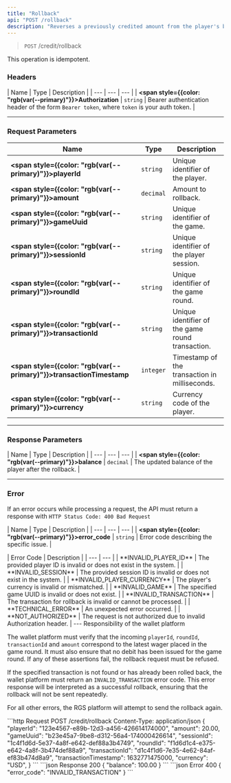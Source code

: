 ```yaml
---
title: "Rollback"
api: "POST /rollback"
description: "Reverses a previously credited amount from the player's balance."
---
```


>`POST` /credit/rollback

<Note>This operation is idempotent.</Note>

### Headers

| Name | Type | Description |
        | --- | --- | --- |
| **<span style={{color: "rgb(var(--primary)"}}>Authorization</span>** | `string` | Bearer authentication header of the form `Bearer token`, where `token` is your auth token. |

---

### Request Parameters

| Name | Type | Description |
| --- | --- | --- |
| **<span style={{color: "rgb(var(--primary)"}}>playerId</span>** | `string` | Unique identifier of the player. |
| **<span style={{color: "rgb(var(--primary)"}}>amount</span>** | `decimal` | Amount to rollback. |
| **<span style={{color: "rgb(var(--primary)"}}>gameUuid</span>** | `string` | Unique identifier of the game. |
| **<span style={{color: "rgb(var(--primary)"}}>sessionId</span>** | `string` | Unique identifier of the player session. |
| **<span style={{color: "rgb(var(--primary)"}}>roundId</span>** | `string` | Unique identifier of the game round. |
| **<span style={{color: "rgb(var(--primary)"}}>transactionId</span>** | `string` | Unique identifier of the game round transaction. |
| **<span style={{color: "rgb(var(--primary)"}}>transactionTimestamp</span>** | `integer` | Timestamp of the transaction in milliseconds. |
| **<span style={{color: "rgb(var(--primary)"}}>currency</span>** | `string` | Currency code of the player. |

---

### Response Parameters

| Name | Type | Description |
        | --- | --- | --- |
| **<span style={{color: "rgb(var(--primary)"}}>balance</span>** | `decimal` | The updated balance of the player after the rollback. |

---

### Error

<Note>If an error occurs while processing a request, the API must return a response with `HTTP Status Code: 400 Bad Request`</Note>

| Name | Type | Description |
        | --- | --- | --- |
| **<span style={{color: "rgb(var(--primary)"}}>error_code</span>** | `string` | Error code describing the specific issue. |

<Expandable title="Possible Error Codes">
    | Error Code | Description |
    | --- | --- |
    | **<span style={{color: "rgb(var(--primary)"}}>INVALID_PLAYER_ID</span>** | The provided player ID is invalid or does not exist in the system. |
    | **<span style={{color: "rgb(var(--primary)"}}>INVALID_SESSION</span>** | The provided session ID is invalid or does not exist in the system. |
    | **<span style={{color: "rgb(var(--primary)"}}>INVALID_PLAYER_CURRENCY</span>** | The player's currency is invalid or mismatched. |
    | **<span style={{color: "rgb(var(--primary)"}}>INVALID_GAME</span>** | The specified game UUID is invalid or does not exist. |
    | **<span style={{color: "rgb(var(--primary)"}}>INVALID_TRANSACTION</span>** | The transaction for rollback is invalid or cannot be processed. |
    | **<span style={{color: "rgb(var(--primary)"}}>TECHNICAL_ERROR</span>** | An unexpected error occurred. |
    | **<span style={{color: "rgb(var(--primary)"}}>NOT_AUTHORIZED</span>** | The request is not authorized due to invalid Authorization header. |
</Expandable>
---
<Warning>
    Responsibility of the wallet platform
</Warning>

The wallet platform must verify that the incoming `playerId`, `roundId`, `transactionId` and `amount` correspond to the latest wager placed in the game round. It must also ensure that no debit has been issued for the game round. If any of these assertions fail, the rollback request must be refused.

If the specified transaction is not found or has already been rolled back, the wallet platform must return an `INVALID_TRANSACTION` error code. This error response will be interpreted as a successful rollback, ensuring that the rollback will not be sent repeatedly.

For all other errors, the RGS platform will attempt to send the rollback again.

<ResponseExample>
    ```http Request
    POST /credit/rollback
    Content-Type: application/json
    {
        "playerId": "123e4567-e89b-12d3-a456-426614174000",
        "amount": 20.00,
        "gameUuid": "b23e45a7-9be8-d312-56a4-174000426614",
        "sessionId": "1c4f1d6d-5e37-4a8f-e642-def88a3b4749",
        "roundId": "f1d6d1c4-e375-e642-4a8f-3b474def88a9",
        "transactionId": "d1c4f1d6-7e35-4e62-84af-ef83b474d8a9",
        "transactionTimestamp": 1632771475000,
        "currency": "USD",
    }
    ```
    ```json Response 200
    {
        "balance": 100.00
    }
    ```
    ```json Error 400
    {
        "error_code": "INVALID_TRANSACTION"
    }
    ```
</ResponseExample>
